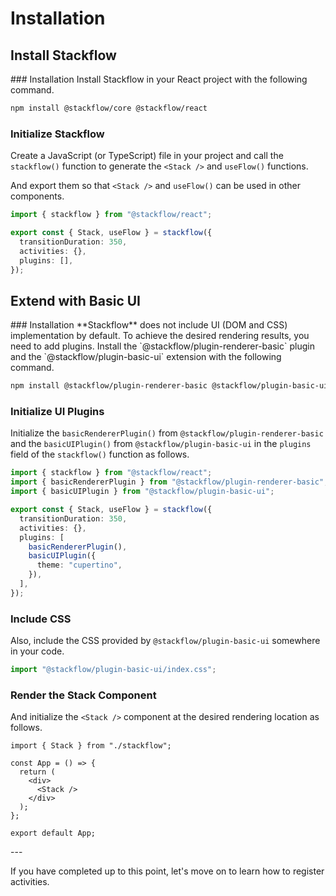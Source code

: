 
# Installation

## Install Stackflow
<Steps>
### Installation
Install Stackflow in your React project with the following command.

```sh npm2yarn copy
npm install @stackflow/core @stackflow/react
```

### Initialize Stackflow
Create a JavaScript (or TypeScript) file in your project and call the `stackflow()` function to generate the `<Stack />` and `useFlow()` functions.

And export them so that `<Stack />` and `useFlow()` can be used in other components.

```typescript showLineNumbers filename="stackflow.ts" copy
import { stackflow } from "@stackflow/react";

export const { Stack, useFlow } = stackflow({
  transitionDuration: 350,
  activities: {},
  plugins: [],
});
```
</Steps>

## Extend with Basic UI

<Steps>
### Installation
**Stackflow** does not include UI (DOM and CSS) implementation by default. To achieve the desired rendering results, you need to add plugins. Install the `@stackflow/plugin-renderer-basic` plugin and the `@stackflow/plugin-basic-ui` extension with the following command.

```sh npm2yarn copy
npm install @stackflow/plugin-renderer-basic @stackflow/plugin-basic-ui
```

### Initialize UI Plugins
Initialize the `basicRendererPlugin()` from `@stackflow/plugin-renderer-basic` and the `basicUIPlugin()` from `@stackflow/plugin-basic-ui` in the `plugins` field of the `stackflow()` function as follows.

```typescript showLineNumbers filename="stackflow.ts" copy {8-13}
import { stackflow } from "@stackflow/react";
import { basicRendererPlugin } from "@stackflow/plugin-renderer-basic";
import { basicUIPlugin } from "@stackflow/plugin-basic-ui";

export const { Stack, useFlow } = stackflow({
  transitionDuration: 350,
  activities: {},
  plugins: [
    basicRendererPlugin(),
    basicUIPlugin({
      theme: "cupertino",
    }),
  ],
});
```

### Include CSS
Also, include the CSS provided by `@stackflow/plugin-basic-ui` somewhere in your code.

```typescript copy
import "@stackflow/plugin-basic-ui/index.css";
```

### Render the Stack Component
And initialize the `<Stack />` component at the desired rendering location as follows.

```tsx showLineNumbers filename="App.tsx" copy
import { Stack } from "./stackflow";

const App = () => {
  return (
    <div>
      <Stack />
    </div>
  );
};

export default App;
```
</Steps>
---

If you have completed up to this point, let's move on to learn how to register activities.
